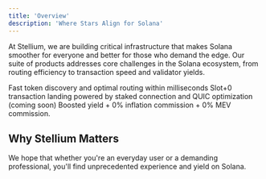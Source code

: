 ```yaml
---
title: 'Overview'
description: 'Where Stars Align for Solana'
---
```



At Stellium, we are building critical infrastructure that makes Solana smoother for everyone and better for those who demand the edge. Our suite of products addresses core challenges in the Solana ecosystem, from routing efficiency to transaction speed and validator yields.

<CardGroup cols={3}>
  <Card title="Super-Efficient Routing" icon="route" href="./dex-routing">
    Fast token discovery and optimal routing within milliseconds
  </Card>
  <Card title="Fast Transaction Landing" icon="bolt" href="./fast-tx-landing">
    Slot+0 transaction landing powered by staked connection and QUIC optimization (coming soon)
  </Card>
  <Card title="Optimized Validator Yield" icon="chart-line-up" href="./native-staking">
    Boosted yield + 0% inflation commission + 0% MEV commission.
  </Card>
</CardGroup>

## Why Stellium Matters

We hope that whether you're an everyday user or a demanding professional, you'll find unprecedented experience and yield on Solana.

